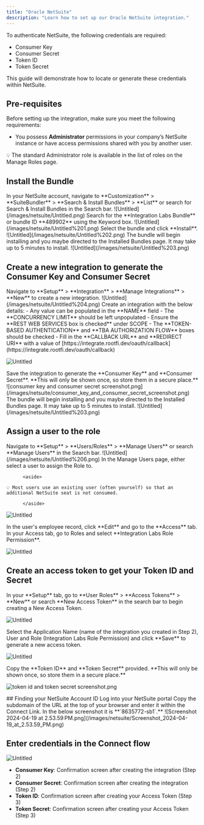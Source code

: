 ```yaml
---
title: "Oracle NetSuite"
description: "Learn how to set up our Oracle NetSuite integration."
---
```


To authenticate NetSuite, the following credentials are required:

- Consumer Key
- Consumer Secret
- Token ID
- Token Secret

This guide will demonstrate how to locate or generate these credentials within NetSuite.

## Pre-requisites

Before setting up the integration, make sure you meet the following requirements:

- You possess **Administrator** permissions in your company’s NetSuite instance or have access permissions shared with you by another user.

<aside>
💡 The standard Administrator role is available in the list of roles on the Manage Roles page.

</aside>

## Install the Bundle

<Steps>
  <Step title="First Step">
    In your NetSuite account, navigate to **Customization** > **SuiteBundler** > **Search & Install Bundles** > **List** or search for Search & Install Bundles in the Search bar.
    ![Untitled](/images/netsuite/Untitled.png)
  </Step>
  <Step title="Second Step">
  Search for the **Integration Labs Bundle** or bundle ID **489902** using the Keyword box. ![Untitled](/images/netsuite/Untitled%201.png)
  </Step>
  <Step title="Third Step">
  Select the bundle and click **Install**. ![Untitled](/images/netsuite/Untitled%202.png)
  </Step>
  <Step title="Fourth Step">
    The bundle will begin installing and you maybe directed to the Installed Bundles page. It may take up to 5 minutes to install. ![Untitled](/images/netsuite/Untitled%203.png)
  </Step>
</Steps>

## Create a new integration to generate the Consumer Key and Consumer Secret

<Steps>
  <Step title="First Step">
  Navigate to **Setup** > **Integration** > **Manage Integrations** > **New** to create a new integration. ![Untitled](/images/netsuite/Untitled%204.png)
  </Step>
  <Step title="Second Step">
   Create an integration with the below details:
   - Any value can be populated in the **NAME** field
   - The **CONCURRENCY LIMIT** should be left unpopulated
   - Ensure the **REST WEB SERVICES box is checked** under SCOPE
   - The **TOKEN-BASED AUTHENTICATION** and **TBA AUTHORIZATION FLOW** boxes should be checked
   - Fill in the **CALLBACK URL** and **REDIRECT URI** with a value of [https://integrate.rootfi.dev/oauth/callback](https://integrate.rootfi.dev/oauth/callback)

![Untitled](/images/netsuite/Untitled%205.png)

  </Step>
  <Step title="Third Step">
   Save the integration to generate the **Consumer Key** and **Consumer Secret**. **This will only be shown once, so store them in a secure place.**
  ![consumer key and consumer secret screenshot.png](/images/netsuite/consumer_key_and_consumer_secret_screenshot.png)
  </Step>
  <Step title="Fourth Step">
    The bundle will begin installing and you maybe directed to the Installed Bundles page. It may take up to 5 minutes to install. ![Untitled](/images/netsuite/Untitled%203.png)
  </Step>
</Steps>

## Assign a user to the role

<Steps>
<Step title="First Step">
Navigate to **Setup** > **Users/Roles** > **Manage Users** or search **Manage Users** in the Search bar.
![Untitled](/images/netsuite/Untitled%206.png)
</Step>
<Step title="Second Step">
In the Manage Users page, either select a user to assign the Role to.

          <aside>

    💡 Most users use an existing user (often yourself) so that an additional NetSuite seat is not consumed.

          </aside>

![Untitled](/images/netsuite/Untitled%207.png)

</Step>
<Step title="Third Step">
In the user's employee record, click **Edit** and go to the **Access** tab. In your Access tab, go to Roles and select **Integration Labs Role Permission**.

![Untitled](/images/netsuite/Untitled%208.png)

</Step>
</Steps>

## Create an access token to get your Token ID and Secret

<Steps>
<Step title="First Step">
In your **Setup** tab, go to **User Roles** > **Access Tokens** > **New** or search **New Access Token** in the search bar to begin creating a New Access Token.

![Untitled](/images/netsuite/Untitled%209.png)

</Step>
<Step title="Second Step">
Select the Application Name (name of the integration you created in Step 2), User and Role (Integration Labs Role Permission) and click **Save** to generate a new access token.

![Untitled](/images/netsuite/Untitled%2010.png)

</Step>
<Step title="Third Step">
Copy the **Token ID** and **Token Secret** provided. **This will only be shown once, so store them in a secure place.**

![token id and token secret screenshot.png](/images/netsuite/token_id_and_token_secret_screenshot.png)

</Step>
</Steps>
## Finding your NetSuite Account ID

<Steps>
  <Step title="First Step">
  Log into your NetSuite portal
  </Step>
  <Step title="Second Step">
    Copy the subdomain of the URL at the top of your browser and enter it within the Connect Link. In the below screenshot it is **`8635772-sb1`.** ![Screenshot 2024-04-19 at
    2.53.59 PM.png](/images/netsuite/Screenshot_2024-04-19_at_2.53.59_PM.png)
  </Step>
</Steps>

## Enter credentials in the Connect flow

![Untitled](/images/netsuite/Untitled%2011.png)

- **Consumer Key**: Confirmation screen after creating the integration (Step 2)
- **Consumer Secret**: Confirmation screen after creating the integration (Step 2)
- **Token ID**: Confirmation screen after creating your Access Token (Step 3)
- **Token Secret**: Confirmation screen after creating your Access Token (Step 3)
